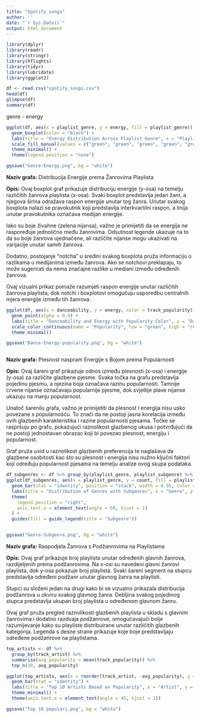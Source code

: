 ```yaml
---
title: "Spotify_songs"
author: ''
date: "`r Sys.Date()`"
output: html_document
---
```


```r
library(dplyr)
library(readr)
library(stringr)
library(hflights)
library(tidyr)
library(lubridate)
library(ggplot2)
```

```r
df <- read.csv("spotify_songs.csv")
head(df)
glimpse(df)
summary(df)

```


genre - energy
```r
ggplot(df, aes(x = playlist_genre, y = energy, fill = playlist_genre)) +
  geom_boxplot(color = "black") +
  labs(title = "Energy Distribution Across Playlist Genre", x = "Playlist Genre", y = "Energy") +
  scale_fill_manual(values = c("green", "green", "green", "green", "green", "green")) + 
  theme_minimal() +
  theme(legend.position = "none") 

ggsave("Genre-Energy.png", bg = "white")


```
**Naziv grafa:** Distribucija Energije prema Žanrovima Playlista

**Opis:**
Ovaj boxplot graf prikazuje distribuciju energije (y-osa) na temelju različitih žanrova playlista (x-osa). Svaki boxplot predstavlja jedan žanr, a njegova širina odražava raspon energije unutar tog žanra. Unutar svakog boxplota nalazi se pravokutnik koji predstavlja interkvartilni raspon, a linija unutar pravokutnika označava medijan energije.

Iako su boje živahne (zelena nijansa), važno je primijetiti da se energija ne raspoređuje jednolično među žanrovima. Odsutnost legende ukazuje na to da su boje žanrova ujednačene, ali različite nijanse mogu ukazivati na varijacije unutar samih žanrova.

Dodatno, postojanje "notcha" u sredini svakog boxplota pruža informaciju o razlikama u medijanima između žanrova. Ako se notchovi preklapaju, to može sugerirati da nema značajne razlike u mediani između određenih žanrova.

Ovaj vizualni prikaz pomaže razumjeti raspon energije unutar različitih žanrova playlista, dok notchi i boxplotovi omogućuju usporedbu centralnih mjera energije između tih žanrova.



```r
ggplot(df, aes(x = danceability, y = energy, color = track_popularity)) +
  geom_point(alpha = 0.9) +
  labs(title = "Danceability and Energy with Popularity Color", x = "Danceability", y = "Energy", color = "Popularity") +
  scale_color_continuous(name = "Popularity", low = "green", high = "red") +
  theme_minimal()

ggsave("Dance-Energy-popularity.png", bg = "white")



```
**Naziv grafa:** Plesnost naspram Energije s Bojom prema Popularnosti

**Opis:**
Ovaj šareni graf prikazuje odnos između plesnosti (x-osa) i energije (y-osa) za različite glazbene pjesme. Svaka točka na grafu predstavlja pojedinu pjesmu, a njezina boja označava razinu popularnosti. Tamnije crvene nijanse označavaju popularnije pjesme, dok svjetlije plave nijanse ukazuju na manju popularnost.

Unatoč šarenilu grafa, važno je primijetiti da plesnost i energija nisu usko povezane s popularnošću. To znači da ne postoji jasna korelacija između ovih glazbenih karakteristika i razine popularnosti pjesama. Točke se raspršuju po grafu, pokazujući raznolikost glazbenog ukusa i potvrđujući da ne postoji jednostavan obrazac koji bi povezao plesnost, energiju i popularnost.

Graf pruža uvid u raznolikost glazbenih preferencija te naglašava da glazbene osobitosti kao što su plesnost i energija nisu nužno ključni faktori koji određuju popularnost pjesama na temelju analize ovog skupa podataka.


```r
df_subgenres <- df %>% group_by(playlist_genre, playlist_subgenre) %>% summarise(count = n())
ggplot(df_subgenres, aes(x = playlist_genre, y = count, fill = playlist_subgenre)) +
  geom_bar(stat = "identity", position = "stack", width = 0.95, color = "white") +
  labs(title = "Distribution of Genres with Subgenres", x = "Genre", y = "Count") +
  theme(
    legend.position = "right",
    axis.text.x = element_text(angle = 60, hjust = 1)
  ) +
  guides(fill = guide_legend(title = "Subgenre")) 


ggsave("Genre-Subgenre.png", bg = "white")


```
**Naziv grafa:** Raspodjela Žanrova s Podžanrovima na Playlistama

**Opis:**
Ovaj graf prikazuje broj playlista unutar određenih glavnih žanrova, razdijeljenih prema podžanrovima. Na x-osi su navedeni glavni žanrovi playlista, dok y-osa pokazuje broj playlista. Svaki šareni segment na stupcu predstavlja određeni podžanr unutar glavnog žanra na playlisti.

Stupci su složeni jedan na drugi kako bi se vizualno prikazala distribucija podžanrova u okviru svakog glavnog žanra. Debljina svakog pojedinog stupca predstavlja ukupan broj playlista u određenom glavnom žanru.

Ovaj graf pruža pregled raznolikosti glazbenih playlista u skladu s glavnim žanrovima i dodatno razdvaja podžanrove, omogućavajući bolje razumijevanje kako su playliste distribuirane unutar različitih glazbenih kategorija. Legenda s desne strane prikazuje koje boje predstavljaju određene podžanrove na playlistama.


```r
top_artists <- df %>%
  group_by(track_artist) %>%
  summarise(avg_popularity = mean(track_popularity)) %>%
  top_n(10, avg_popularity)

ggplot(top_artists, aes(x = reorder(track_artist, -avg_popularity), y = avg_popularity, fill = track_artist)) +
  geom_bar(stat = "identity") +
  labs(title = "Top 10 Artists Based on Popularity", x = "Artist", y = "Average Popularity") +
  theme_minimal() +
  theme(axis.text.x = element_text(angle = 45, hjust = 1))

ggsave("Top 10 populari.png", bg = "white")

```





